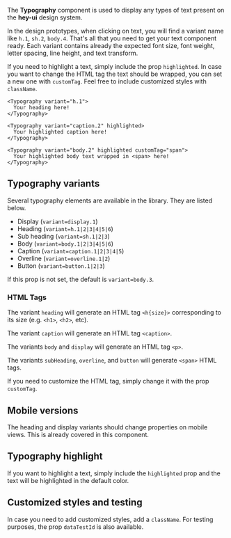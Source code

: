 The **Typography** component is used to display any types of text present on the **hey-ui** design system.

In the design prototypes, when clicking on text, you will find a variant name like `h.1`, `sh.2`, `body.4`. That's all that you need to get your text component ready.
Each variant contains already the expected font size, font weight, letter spacing, line height, and text transform.

If you need to highlight a text, simply include the prop `highlighted`. In case you want to change the HTML tag the text should be wrapped, you can set a new one with `customTag`. Feel free to include customized styles with `className`.

```tsx
<Typography variant="h.1">
  Your heading here!
</Typography>

<Typography variant="caption.2" highlighted>
  Your highlighted caption here!
</Typography>

<Typography variant="body.2" highlighted customTag="span">
  Your highlighted body text wrapped in <span> here!
</Typography>
```

## Typography variants

Several typography elements are available in the library. They are listed below.

- Display (`variant=display.1`)
- Heading (`variant=h.1|2|3|4|5|6`)
- Sub heading (`variant=sh.1|2|3`)
- Body (`variant=body.1|2|3|4|5|6`)
- Caption (`variant=caption.1|2|3|4|5`)
- Overline (`variant=overline.1|2`)
- Button (`variant=button.1|2|3`)

If this prop is not set, the default is `variant=body.3`.

### HTML Tags

The variant `heading` will generate an HTML tag `<h{size}>` corresponding to its size (e.g. `<h1>`, `<h2>`, etc).

The variant `caption` will generate an HTML tag `<caption>`.

The variants `body` and `display` will generate an HTML tag `<p>`.

The variants `subHeading`, `overline`, and `button` will generate `<span>` HTML tags.

If you need to customize the HTML tag, simply change it with the prop `customTag`.

## Mobile versions

The heading and display variants should change properties on mobile views. This is already covered in this component.

## Typography highlight

If you want to highlight a text, simply include the `highlighted` prop and the text will be highlighted in the default color.

## Customized styles and testing

In case you need to add customized styles, add a `className`. For testing purposes, the prop `dataTestId` is also available.
